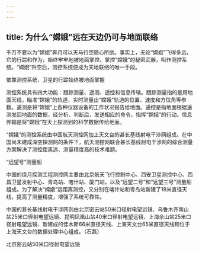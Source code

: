 ```yaml
---
---
---
```

title: 为什么“嫦娥”远在天边仍可与地面联络
---




千万不要以为“嫦娥”奔月可以天马行空随心所欲。事实上，无论“嫦娥”飞得多远，它的行踪和作为，始终牢牢地被地面掌控。掌控“嫦娥”的秘密武器，叫作测控系统。“嫦娥”升空后，测控系统便成为天地联络的唯一手段。

依靠测控系统，卫星的行踪始终被地面掌握



测控系统具有四大功能：跟踪测量、遥测、遥控和信息传输。跟踪测量指的是用地面天线，瞄准“嫦娥”的轨道，实时测量出“嫦娥”轨道的位置、速度和方位角等参数。遥测是将“嫦娥”上各种仪器设备的工作状况报告给地面。遥控是指地面根据遥测发回地面的数据，经分析、判断后，发送相应的命令，指挥“嫦娥”的行动。信息传输是将“嫦娥”在天上探测到的科学数据传给地面。

“嫦娥”的测控系统由中国航天测控网加上天文台的甚长基线射电干涉网组成。在中国尚未建成深空探测网的条件下，航天测控网联合甚长基线射电干涉网的综合测量方案解决了测控距离远、测量精度高的技术难题。

“远望号”测量船



中国的绕月探测工程测控网主要由北京航天飞行控制中心、西安卫星测控中心、西昌卫星发射中心、青岛站、喀什站、厦门站，以及“远望二号”和“远望三号”测量船组成。为了解决“嫦娥”远距离测控，又分别在喀什站和青岛站新建了18米直径天线，提高了测量精度，增强了系统可靠性。

中国的甚长基线射电干涉网则由北京密云站50米口径射电望远镜、乌鲁木齐南山站25米口径射电望远镜、昆明凤凰山站40米口径射电望远镜、上海佘山站25米口径射电望远镜、新建成的佳木斯66米直径天线、上海天文台65米直径天线和位于上海天文台的数据处理中心组成。（石磊）

北京密云站50米口径射电望远镜